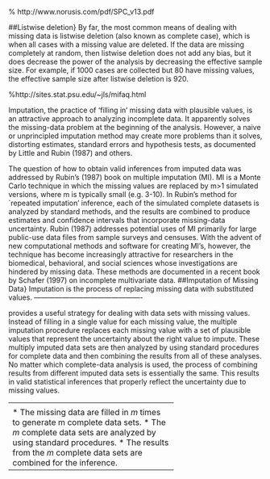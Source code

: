 

% http://www.norusis.com/pdf/SPC_v13.pdf

##Listwise deletion}
By far, the most common means of dealing with missing data is listwise deletion (also known as complete case), which is when all cases with a missing value are deleted. If the data are missing completely at random, then listwise deletion does not add any bias, but it does decrease the power of the analysis by decreasing the effective sample size. For example, if 1000 cases are collected but 80 have missing values, the effective sample size after listwise deletion is 920. 
\subsection{What is multiple imputation?}
%http://sites.stat.psu.edu/~jls/mifaq.html

Imputation, the practice of 'filling in' missing data with plausible values, is an attractive approach to analyzing incomplete data. It apparently solves the missing-data problem at the beginning of the analysis. However, a naive or unprincipled imputation method may create more problems than it solves, distorting estimates, standard errors and hypothesis tests, as documented by Little and Rubin (1987) and others.

The question of how to obtain valid inferences from imputed data was addressed by Rubin's (1987) book on multiple imputation (MI). MI is a Monte Carlo technique in which the missing values are replaced by m>1 simulated versions, where m is typically small (e.g. 3-10). 
In Rubin's method for `repeated imputation' inference, each of the simulated complete datasets is analyzed by standard methods, and the results are combined to produce estimates and confidence intervals that incorporate missing-data uncertainty. Rubin (1987) addresses potential uses of MI primarily for large public-use data files from sample surveys and censuses. With the advent of new computational methods and software for creating MI's, however, the technique has become increasingly attractive for researchers in the biomedical, behavioral, and social sciences whose investigations are hindered by missing data. These methods are documented in a recent book by Schafer (1997) on incomplete multivariate data.
##Imputation of Missing Data}
Imputation is the process of replacing missing data with substituted values.
----------------------------------------------
\subsection{Multiple Imputation}
\textbf{\textit{Multiple imputation}} provides a useful strategy for dealing
with data sets with missing values. Instead of filling in a
single value for each missing value, the multiple
imputation procedure replaces each missing value with a
set of plausible values that represent the uncertainty about
the right value to impute. These multiply imputed data sets
are then analyzed by using standard procedures for complete
data and then combining the results from all of these analyses.
No matter which complete-data analysis is used, the process
of combining results from different imputed data sets
is essentially the same. This results in valid statistical inferences
that properly reflect the uncertainty due to missing
values.

----------------------------------------------
\subsubsection{Phases of Multiple Imputation}
Multiple imputation inference involves three distinct phases:

*  The missing data are filled in $m$ times to generate m
complete data sets.
*  The $m$ complete data sets are analyzed by using
standard procedures.
*  The results from the $m$ complete data sets are combined
for the inference.

---------------------------------------------

